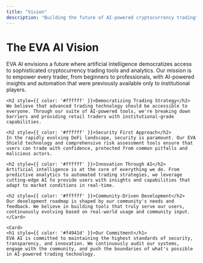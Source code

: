 ```yaml
---
title: "Vision"
description: "Building the future of AI-powered cryptocurrency trading"
---
```


<Card>
    <h1 style={{ color: '#f4941d' }}>The EVA AI Vision</h1>
    EVA AI envisions a future where artificial intelligence democratizes access to sophisticated cryptocurrency trading tools and analytics. Our mission is to empower every trader, from beginners to professionals, with AI-powered insights and automation that were previously available only to institutional players.

    <h2 style={{ color: '#ffffff' }}>Democratizing Trading Strategy</h2>
    We believe that advanced trading technology should be accessible to everyone. Through our suite of AI-powered tools, we're breaking down barriers and providing retail traders with institutional-grade capabilities.
    
    <h2 style={{ color: '#ffffff' }}>Security First Approach</h2>
    In the rapidly evolving DeFi landscape, security is paramount. Our EVA Shield technology and comprehensive risk assessment tools ensure that users can trade with confidence, protected from common pitfalls and malicious actors.
    
    <h2 style={{ color: '#ffffff' }}>Innovation Through AI</h2>
    Artificial intelligence is at the core of everything we do. From predictive analytics to automated trading strategies, we leverage cutting-edge AI to provide users with insights and capabilities that adapt to market conditions in real-time.
    
    <h2 style={{ color: '#ffffff' }}>Community-Driven Development</h2>
    Our development roadmap is shaped by our community's needs and feedback. We believe in building tools that truly serve our users, continuously evolving based on real-world usage and community input.
    </Card>

    <Card>
    <h1 style={{ color: '#f4941d' }}>Our Commitment</h1>
    EVA AI is committed to maintaining the highest standards of security, transparency, and innovation. We continuously audit our systems, engage with the community, and push the boundaries of what's possible in AI-powered trading technology.
</Card>